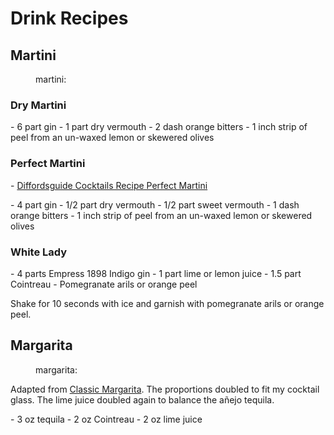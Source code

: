 = Drink Recipes =

== Martini ==
:martini:

=== Dry Martini ===

- 6 part gin
- 1 part dry vermouth
- 2 dash orange bitters
- 1 inch strip of peel from an un-waxed lemon or skewered olives

=== Perfect Martini ===

- [[https://www.diffordsguide.com/cocktails/recipe/1509/perfect-martini|Diffordsguide Cocktails Recipe Perfect Martini]]

- 4 part gin
- 1/2 part dry vermouth
- 1/2 part sweet vermouth
- 1 dash orange bitters
- 1 inch strip of peel from an un-waxed lemon or skewered olives

=== White Lady ===

- 4 parts Empress 1898 Indigo gin
- 1 part lime or lemon juice
- 1.5 part Cointreau
- Pomegranate arils or orange peel

Shake for 10 seconds with ice and garnish with pomegranate arils or orange
peel.

== Margarita ==
:margarita:

Adapted from
[[https://www.simplyrecipes.com/recipes/classic_margarita/|Classic Margarita]].
The proportions doubled to fit my cocktail glass. The lime juice doubled again
to balance the añejo tequila.

- 3 oz tequila
- 2 oz Cointreau
- 2 oz lime juice
